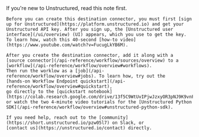 <Note>
    If you're new to Unstructured, read this note first.
    
    Before you can create this destination connector, you must first [sign up for Unstructured](https://platform.unstructured.io) and get your 
    Unstructured API key. After you sign up, the [Unstructured user interface](/ui/overview) (UI) appears, which you use to get the key. 
    To learn how, watch this 40-second [how-to video](https://www.youtube.com/watch?v=FucugLkYB6M).

    After you create the destination connector, add it along with a 
    [source connector](/api-reference/workflow/sources/overview) to a [workflow](/api-reference/workflow/overview#workflows). 
    Then run the worklow as a [job](/api-reference/workflow/overview#jobs). To learn how, try out the 
    [hands-on Workflow Endpoint quickstart](/api-reference/workflow/overview#quickstart), 
    go directly to the [quickstart notebook](https://colab.research.google.com/drive/13f5C9WtUvIPjwJzxyOR3pNJ9K9vnF4ww), 
    or watch the two 4-minute video tutorials for the [Unstructured Python SDK](/api-reference/workflow/overview#unstructured-python-sdk).
    
    If you need help, reach out to the [community](https://short.unstructured.io/pzw05l7) on Slack, or 
    [contact us](https://unstructured.io/contact) directly.
</Note>